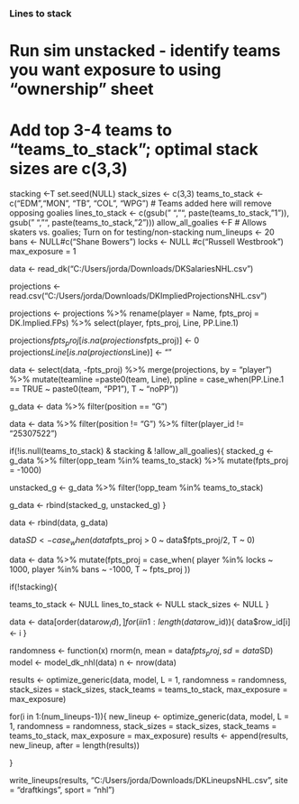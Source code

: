### Lines to stack

# Run sim unstacked - identify teams you want exposure to using "ownership" sheet
# Add top 3-4 teams to "teams_to_stack"; optimal stack sizes are c(3,3)

stacking <-T
set.seed(NULL)
stack_sizes <- c(3,3)
teams_to_stack <- c("EDM","MON", "TB", "COL", "WPG") # Teams added here will remove opposing goalies
lines_to_stack <- c(gsub(" ", "", paste(teams_to_stack, "1")), gsub(" ", "", paste(teams_to_stack, "2"))) 
allow_all_goalies <-F # Allows skaters vs. goalies; Turn on for testing/non-stacking
num_lineups <- 20
bans <- NULL#c("Shane Bowers")
locks <- NULL #c("Russell Westbrook")
max_exposure = 1





data <- read_dk("C:/Users/jorda/Downloads/DKSalariesNHL.csv")

projections <- read.csv("C:/Users/jorda/Downloads/DKImpliedProjectionsNHL.csv")

projections <- projections %>%
  rename(player = Name, fpts_proj = DK.Implied.FPs) %>%
  select(player, fpts_proj, Line, PP.Line.1)

projections$fpts_proj[is.na(projections$fpts_proj)] <- 0
projections$Line[is.na(projections$Line)] <- ""

data <- select(data, -fpts_proj) %>%
  merge(projections, by = "player") %>%
  mutate(teamline =paste0(team, Line), ppline = case_when(PP.Line.1 == TRUE ~ paste0(team, "PP1"), T ~ "noPP"))


g_data <- data %>%
  filter(position == "G")

data <- data %>%
  filter(position != "G") %>%
  filter(player_id != "25307522")


if(!is.null(teams_to_stack) & stacking & !allow_all_goalies){
stacked_g <- g_data %>%
 filter(opp_team %in% teams_to_stack) %>%
  mutate(fpts_proj = -1000)

unstacked_g <- g_data %>%
  filter(!opp_team %in% teams_to_stack)

g_data <- rbind(stacked_g, unstacked_g)
}

data <- rbind(data, g_data)

data$SD <- case_when(data$fpts_proj > 0 ~ data$fpts_proj/2,
                     T ~ 0)

data <- data %>%
  mutate(fpts_proj = case_when(
  player %in% locks ~ 1000,
  player %in% bans ~ -1000,
  T ~ fpts_proj
))

if(!stacking){

  teams_to_stack <- NULL
  lines_to_stack <- NULL
  stack_sizes <- NULL
}



data <- data[order(data$row_id),]
for(i in 1:length(data$row_id)){
  data$row_id[i] <- i
}

randomness <- function(x) rnorm(n, mean = data$fpts_proj, sd = data$SD)
model <- model_dk_nhl(data)
n <- nrow(data)


results <- optimize_generic(data, model, L = 1, randomness = randomness, stack_sizes = stack_sizes, stack_teams = teams_to_stack, max_exposure = max_exposure)

for(i in 1:(num_lineups-1)){
new_lineup <- optimize_generic(data, model, L = 1, randomness = randomness, stack_sizes = stack_sizes, stack_teams = teams_to_stack, max_exposure = max_exposure)
results <- append(results, new_lineup, after = length(results))

}

write_lineups(results, "C:/Users/jorda/Downloads/DKLineupsNHL.csv", site = "draftkings", sport = "nhl")

